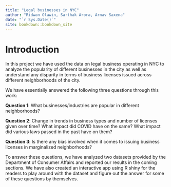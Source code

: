 ```yaml
--- 
title: "Legal businesses in NYC"
author: "Ridwan Olawin, Sarthak Arora, Arnav Saxena"
date: "`r Sys.Date()`"
site: bookdown::bookdown_site
---
```


# Introduction

In this project we have used the data on legal business operating in NYC to analyze the popularity of different businesses in the city as well as understand any disparity in terms of business licenses issued across different neighborhoods of the city.

We have essentially answered the following three questions through this work:

**Question 1**: What businesses/industries are popular in different neighborhoods? 

**Question 2**: Change in trends in business types and number of licenses given over time? What impact did COVID have on the same? What impact did various laws passed in the past have on them?

**Question 3**: Is there any bias involved when it comes to issuing business licenses in marginalized neighborhoods?

To answer these questions, we have analyzed two datasets provided by the Department of Consumer Affairs and reported our results in the coming sections. We have also created an interactive app using R shiny for the readers to play around with the dataset and figure out the answer for some of these questions by themselves.

